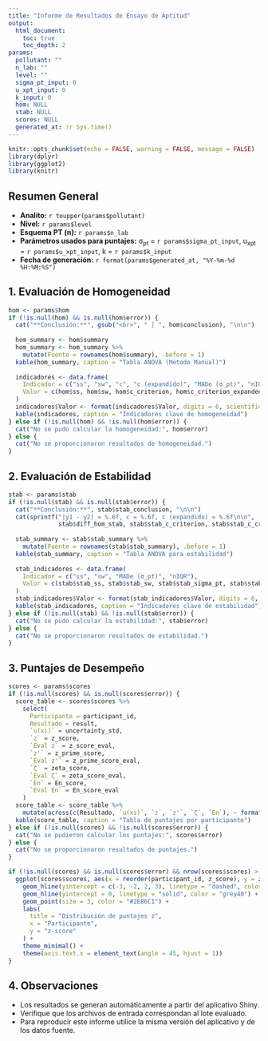 ```yaml
---
title: "Informe de Resultados de Ensayo de Aptitud"
output:
  html_document:
    toc: true
    toc_depth: 2
params:
  pollutant: ""
  n_lab: ""
  level: ""
  sigma_pt_input: 0
  u_xpt_input: 0
  k_input: 0
  hom: NULL
  stab: NULL
  scores: NULL
  generated_at: !r Sys.time()
---
```


```r
knitr::opts_chunk$set(echo = FALSE, warning = FALSE, message = FALSE)
library(dplyr)
library(ggplot2)
library(knitr)
```

## Resumen General

- **Analito:** `r toupper(params$pollutant)`
- **Nivel:** `r params$level`
- **Esquema PT (n):** `r params$n_lab`
- **Parámetros usados para puntajes:** σ<sub>pt</sub> = `r params$sigma_pt_input`, u<sub>xpt</sub> = `r params$u_xpt_input`, k = `r params$k_input`
- **Fecha de generación:** `r format(params$generated_at, "%Y-%m-%d %H:%M:%S")`

## 1. Evaluación de Homogeneidad

```r
hom <- params$hom
if (!is.null(hom) && is.null(hom$error)) {
  cat("**Conclusión:**", gsub("<br>", " | ", hom$conclusion), "\n\n")
  
  hom_summary <- hom$summary
  hom_summary <- hom_summary %>%
    mutate(Fuente = rownames(hom$summary), .before = 1)
  kable(hom_summary, caption = "Tabla ANOVA (Método Manual)")
  
  indicadores <- data.frame(
    Indicador = c("ss", "sw", "c", "c (expandido)", "MADe (σ_pt)", "nIQR"),
    Valor = c(hom$ss, hom$sw, hom$c_criterion, hom$c_criterion_expanded, hom$sigma_pt, hom$n_iqr)
  )
  indicadores$Valor <- format(indicadores$Valor, digits = 6, scientific = FALSE)
  kable(indicadores, caption = "Indicadores clave de homogeneidad")
} else if (!is.null(hom) && !is.null(hom$error)) {
  cat("No se pudo calcular la homogeneidad:", hom$error)
} else {
  cat("No se proporcionaron resultados de homogeneidad.")
}
```

## 2. Evaluación de Estabilidad

```r
stab <- params$stab
if (!is.null(stab) && is.null(stab$error)) {
  cat("**Conclusión:**", stab$stab_conclusion, "\n\n")
  cat(sprintf("|y1 - y2| = %.6f, c = %.6f, c (expandido) = %.6f\n\n",
              stab$diff_hom_stab, stab$stab_c_criterion, stab$stab_c_criterion_expanded))
  
  stab_summary <- stab$stab_summary %>%
    mutate(Fuente = rownames(stab$stab_summary), .before = 1)
  kable(stab_summary, caption = "Tabla ANOVA para estabilidad")
  
  stab_indicadores <- data.frame(
    Indicador = c("ss", "sw", "MADe (σ_pt)", "nIQR"),
    Valor = c(stab$stab_ss, stab$stab_sw, stab$stab_sigma_pt, stab$stab_n_iqr)
  )
  stab_indicadores$Valor <- format(stab_indicadores$Valor, digits = 6, scientific = FALSE)
  kable(stab_indicadores, caption = "Indicadores clave de estabilidad")
} else if (!is.null(stab) && !is.null(stab$error)) {
  cat("No se pudo calcular la estabilidad:", stab$error)
} else {
  cat("No se proporcionaron resultados de estabilidad.")
}
```

## 3. Puntajes de Desempeño

```r
scores <- params$scores
if (!is.null(scores) && is.null(scores$error)) {
  score_table <- scores$scores %>%
    select(
      Participante = participant_id,
      Resultado = result,
      `u(xi)` = uncertainty_std,
      `z` = z_score,
      `Eval z` = z_score_eval,
      `z'` = z_prime_score,
      `Eval z'` = z_prime_score_eval,
      `ζ` = zeta_score,
      `Eval ζ` = zeta_score_eval,
      `En` = En_score,
      `Eval En` = En_score_eval
    )
  score_table <- score_table %>%
    mutate(across(c(Resultado, `u(xi)`, `z`, `z'`, `ζ`, `En`), ~ format(.x, digits = 4, scientific = FALSE)))
  kable(score_table, caption = "Tabla de puntajes por participante")
} else if (!is.null(scores) && !is.null(scores$error)) {
  cat("No se pudieron calcular los puntajes:", scores$error)
} else {
  cat("No se proporcionaron resultados de puntajes.")
}
```

```r
if (!is.null(scores) && is.null(scores$error) && nrow(scores$scores) > 0) {
  ggplot(scores$scores, aes(x = reorder(participant_id, z_score), y = z_score)) +
    geom_hline(yintercept = c(-3, -2, 2, 3), linetype = "dashed", color = c("red", "orange", "orange", "red")) +
    geom_hline(yintercept = 0, linetype = "solid", color = "grey40") +
    geom_point(size = 3, color = "#2E86C1") +
    labs(
      title = "Distribución de puntajes z",
      x = "Participante",
      y = "z-score"
    ) +
    theme_minimal() +
    theme(axis.text.x = element_text(angle = 45, hjust = 1))
}
```

## 4. Observaciones

- Los resultados se generan automáticamente a partir del aplicativo Shiny.
- Verifique que los archivos de entrada correspondan al lote evaluado.
- Para reproducir este informe utilice la misma versión del aplicativo y de los datos fuente.
